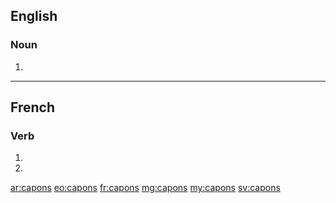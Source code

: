 ==English==

===Noun===
{{head|en|plural}}

# {{plural of|capon|lang=en}}

----

==French==

===Verb===
{{fr-verb-form}}

# {{conjugation of|caper||1|p|pres|ind|lang=fr}}
# {{conjugation of|caper||1|p|imp|lang=fr}}

[[ar:capons]]
[[eo:capons]]
[[fr:capons]]
[[mg:capons]]
[[my:capons]]
[[sv:capons]]